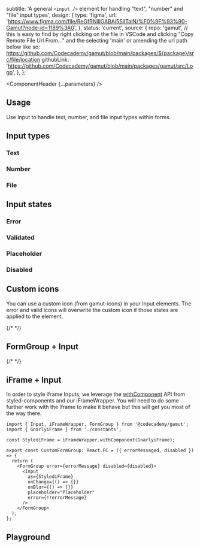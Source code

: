 


  subtitle: 'A general `<input />` element for handling "text", "number" and "file" input types',
  design: {
    type: 'figma',
    url: 'https://www.figma.com/file/ReGfRNillGABAj5SlITalN/%F0%9F%93%90-Gamut?node-id=1189%3A0',
  },
  status: 'current',
  source: {
    repo: 'gamut',
    // this is easy to find by right clicking on the file in VSCode and clicking "Copy Remote File Url From..." and the selecting 'main' or amending the url path below like so: https://github.com/Codecademy/gamut/blob/main/packages/${package}/src/file/location
    githubLink:
      'https://github.com/Codecademy/gamut/blob/main/packages/gamut/src/Logo',
  },
};

<Meta of={InputStories} />

<ComponentHeader {...parameters} />

## Usage

Use Input to handle text, number, and file input types within forms.

## Input types

### Text

<Canvas of={InputStories.Text} />

### Number

<Canvas of={InputStories.Number} />

### File

<Canvas of={InputStories.File} />

## Input states

### Error

<Canvas of={InputStories.Error} />

### Validated

<Canvas of={InputStories.Validated} />

### Placeholder

<Canvas of={InputStories.Placeholder} />

### Disabled

<Canvas of={InputStories.Disabled} />

## Custom icons

You can use a custom icon (from gamut-icons) in your Input elements. The error and valid icons will overwrite the custom icon if those states are applied to the element.

{/* <Canvas of={InputStories.CustomIcon} /> */}

## FormGroup + Input

{/* <Canvas of={InputStories.FormGroup} /> */}

## iFrame + Input

In order to style iframe Inputs, we leverage the [withComponent](https://styled-components.com/docs/api) API from styled-components and our iFrameWrapper. You will need to do some further work with the iframe to make it behave but this will get you most of the way there.

```tsx
import { Input, iFrameWrapper, FormGroup } from '@codecademy/gamut';
import { GnarlyiFrame } from './constants';

const StylediFrame = iFrameWrapper.withComponent(GnarlyiFrame);

export const CustomFormGroup: React.FC = ({ errorMessaged, disabled }) => {
  return (
    <FormGroup error={errorMessage} disabled={disabled}>
      <Input
        as={StylediFrame}
        onChange={() => {}}
        onBlur={() => {}}
        placeholder="Placeholder"
        error={!!errorMessage}
      />
    </FormGroup>
  );
};
```

## Playground

<Canvas sourceState="shown" of={InputStories.Default} />

<Controls />
